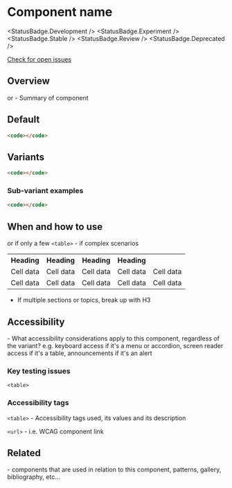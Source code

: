 
# Component name

<StatusBadge.Development />
<StatusBadge.Experiment />
<StatusBadge.Stable />
<StatusBadge.Review />
<StatusBadge.Deprecated />

<a href="https://github.com/uq-its-ss/design-system/issues" class="uq-button uq-button--text" target="_blank">Check for open issues</a>

## Overview

<text /> or <bullet points /> - Summary of component

## Default

<text />

<Canvas withSource="none">
  <Story height="100px" id="components-component-name--component-name" />
</Canvas>

```html
<code></code>
```

## Variants

<text />

<Canvas withSource="none">
  <Story height="100px" id="components-component-name--component-name" />
</Canvas>

```html
<code></code>
```

### Sub-variant examples

<text />

<Canvas withSource="none">
  <Story height="100px" id="components-component-name--component-name" />
</Canvas>

```html
<code></code>
```

## When and how to use

<text /> or <bullet points /> if only a few 
`<table>` - if complex scenarios

<table className="uqds-table  uqds-table--card uqds-table--colour">
  <tbody className="uqds-table__body">
    <tr className="uqds-table__mobile-heading">
      <th className="uqds-table__heading">Heading</th>
      <th className="uqds-table__heading">Heading</th>
      <th className="uqds-table__heading">Heading</th>
      <th className="uqds-table__heading">Heading</th>
    </tr>
    <tr className="uqds-table__row">
      <td className="uqds-table__item">Cell data</td>
      <td className="uqds-table__item" data-title="Data Title 1:">
        Cell data
      </td>
      <td className="uqds-table__item" data-title="Data Title 2:">
        Cell data
      </td>
      <td className="uqds-table__item" data-title="Data Title 3:">
        Cell data
      </td>
      <td className="uqds-table__item" data-title="Data Title 4:">
        Cell data
      </td>
    </tr>
    <tr className="uqds-table__row">
      <td className="uqds-table__item">Cell data</td>
      <td className="uqds-table__item" data-title="Data Title 1:">
        Cell data
      </td>
      <td className="uqds-table__item" data-title="Data Title 2:">
        Cell data
      </td>
      <td className="uqds-table__item" data-title="Data Title 3:">
        Cell data
      </td>
      <td className="uqds-table__item" data-title="Data Title 4:">
        Cell data
      </td>
    </tr>
  </tbody>
</table>

- If multiple sections or topics, break up with H3

## Accessibility

<text /> - What accessibility considerations apply to this component, regardless of the variant? 
e.g. keyboard access if it's a menu or accordion, screen reader access if it's a table, announcements if it's an alert

### Key testing issues

`<table>`

### Accessibility tags

`<table>` - Accessibility tags used, its values and its description

`<url>` - i.e. WCAG component link

## Related

<text /> - components that are used in relation to this component, patterns, gallery, bibliography, etc…
